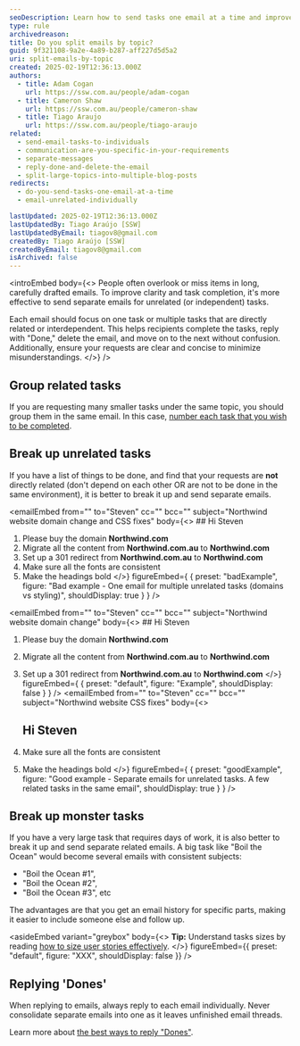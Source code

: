 ```yaml
---
seoDescription: Learn how to send tasks one email at a time and improve communication by breaking up unrelated tasks, grouping related tasks, and replying "Dones".
type: rule
archivedreason:
title: Do you split emails by topic?
guid: 9f321108-9a2e-4a89-b287-aff227d5d5a2
uri: split-emails-by-topic
created: 2025-02-19T12:36:13.000Z
authors:
  - title: Adam Cogan
    url: https://ssw.com.au/people/adam-cogan
  - title: Cameron Shaw
    url: https://ssw.com.au/people/cameron-shaw
  - title: Tiago Araujo
    url: https://ssw.com.au/people/tiago-araujo
related:
  - send-email-tasks-to-individuals
  - communication-are-you-specific-in-your-requirements
  - separate-messages
  - reply-done-and-delete-the-email
  - split-large-topics-into-multiple-blog-posts
redirects:
  - do-you-send-tasks-one-email-at-a-time
  - email-unrelated-individually

lastUpdated: 2025-02-19T12:36:13.000Z
lastUpdatedBy: Tiago Araújo [SSW]
lastUpdatedByEmail: tiagov8@gmail.com
createdBy: Tiago Araújo [SSW]
createdByEmail: tiagov8@gmail.com
isArchived: false
---
```


<introEmbed
  body={<>
People often overlook or miss items in long, carefully drafted emails. To improve clarity and task completion, it's more effective to send separate emails for unrelated (or independent) tasks.

Each email should focus on one task or multiple tasks that are directly related or interdependent. This helps recipients complete the tasks, reply with "Done," delete the email, and move on to the next without confusion. Additionally, ensure your requests are clear and concise to minimize misunderstandings.
  </>}
/>
## Group related tasks

If you are requesting many smaller tasks under the same topic, you should group them in the same email. In this case, [number each task that you wish to be completed](/number-tasks-questions).

## Break up unrelated tasks

If you have a list of things to be done, and find that your requests are **not** directly related (don't depend on each other OR are not to be done in the same environment), it is better to break it up and send separate emails.

<emailEmbed
  from=""
  to="Steven"
  cc=""
  bcc=""
  subject="Northwind website domain change and CSS fixes"
  body={<>
    ## Hi Steven

1. Please buy the domain **Northwind.com**
2. Migrate all the content from **Northwind.com.au** to **Northwind.com**
3. Set up a 301 redirect from **Northwind.com.au** to **Northwind.com**
4. Make sure all the fonts are consistent
5. Make the headings bold
  </>}
  figureEmbed={ {
    preset: "badExample",
    figure: "Bad example - One email for multiple unrelated tasks (domains vs styling)",
    shouldDisplay: true
  } }
/>

<emailEmbed
  from=""
  to="Steven"
  cc=""
  bcc=""
  subject="Northwind website domain change"
  body={<>
    ## Hi Steven

1. Please buy the domain **Northwind.com**
2. Migrate all the content from **Northwind.com.au** to **Northwind.com**
3. Set up a 301 redirect from **Northwind.com.au** to **Northwind.com**
  </>}
  figureEmbed={ {
    preset: "default",
    figure: "Example",
    shouldDisplay: false
  } }
/>
<emailEmbed
  from=""
  to="Steven"
  cc=""
  bcc=""
  subject="Northwind website CSS fixes"
  body={<>
    ## Hi Steven

1. Make sure all the fonts are consistent
2. Make the headings bold
  </>}
  figureEmbed={ {
    preset: "goodExample",
    figure: "Good example - Separate emails for unrelated tasks. A few related tasks in the same email",
    shouldDisplay: true
  } }
/>

## Break up monster tasks

If you have a very large task that requires days of work, it is also better to break it up and send separate related emails. A big task like "Boil the Ocean" would become several emails with consistent subjects:

* "Boil the Ocean #1",
* "Boil the Ocean #2",
* "Boil the Ocean #3", etc

The advantages are that you get an email history for specific parts, making it easier to include someone else and follow up.


<asideEmbed
  variant="greybox"
  body={<>
    **Tip:** Understand tasks sizes by reading [how to size user stories effectively](/estimating-do-you-know-how-to-size-user-stories-effectively).
  </>}
  figureEmbed={{
    preset: "default",
    figure: "XXX",
    shouldDisplay: false
  }}
/>


## Replying 'Dones'

When replying to emails, always reply to each email individually. Never consolidate separate emails into one as it leaves unfinished email threads.

Learn more about [the best ways to reply "Dones"](/dones-do-you-reply-done-and-delete-the-original-email).

